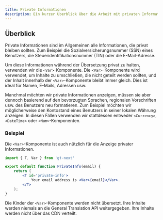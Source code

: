 ```yaml
---
title: Private Informationen
description: Ein kurzer Überblick über die Arbeit mit privaten Informationen in GT.
---
```

## Überblick
Private Informationen sind im Allgemeinen alle Informationen, die privat bleiben sollten.
Zum Beispiel die Sozialversicherungsnummer (SSN) eines Benutzers, die Steueridentifikationsnummer (TIN) oder die E-Mail-Adresse.

Um diese Informationen während der Übersetzung privat zu halten, verwenden wir die `<Var>`-Komponente.
Die `<Var>`-Komponente wird verwendet, um Inhalte zu umschließen, die nicht geteilt werden sollten,
und der Inhalt innerhalb der `<Var>`-Komponente bleibt immer gleich.
Dies ist ideal für Namen, E-Mails, Adressen usw.

Manchmal möchten wir private Informationen anzeigen, müssen sie aber dennoch basierend auf den bevorzugten Sprachen, regionalen Vorschriften usw. des Benutzers neu formatieren.
Zum Beispiel möchten wir möglicherweise den Kontostand eines Benutzers in seiner lokalen Währung anzeigen.
In diesen Fällen verwenden wir stattdessen entweder `<Currency>`, `<DateTime>` oder `<Num>`-Komponenten.


### Beispiel
Die `<Var>`-Komponente ist auch nützlich für die Anzeige privater Informationen.

```jsx title="PrivateInfo.jsx" copy
import { T, Var } from 'gt-next'

export default function PrivateInfo(email) {
    return (
        <T id='private-info'>
            Your email address is <Var>{email}</Var>.
        </T>
    );
}
```
Die Kinder der `<Var>`-Komponente werden nicht übersetzt.
Ihre Inhalte werden niemals an die General Translation API weitergegeben.
Ihre Inhalte werden nicht über das CDN verteilt.